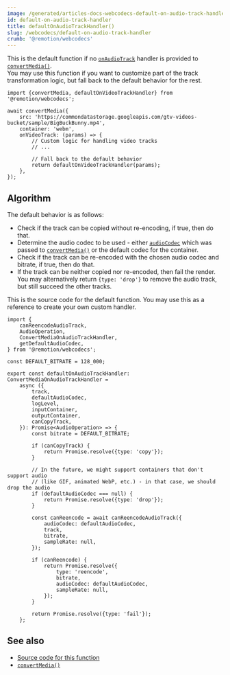 ```yaml
---
image: /generated/articles-docs-webcodecs-default-on-audio-track-handler.png
id: default-on-audio-track-handler
title: defaultOnAudioTrackHandler()
slug: /webcodecs/default-on-audio-track-handler
crumb: '@remotion/webcodecs'
---
```


This is the default function if no [`onAudioTrack`](/docs/webcodecs/convert-media#onaudiotrack) handler is provided to [`convertMedia()`](/docs/webcodecs/convert-media).  
You may use this function if you want to customize part of the track transformation logic, but fall back to the default behavior for the rest.

```tsx twoslash title="Falling back to the default behavior"
import {convertMedia, defaultOnVideoTrackHandler} from '@remotion/webcodecs';

await convertMedia({
	src: 'https://commondatastorage.googleapis.com/gtv-videos-bucket/sample/BigBuckBunny.mp4',
	container: 'webm',
	onVideoTrack: (params) => {
		// Custom logic for handling video tracks
		// ...

		// Fall back to the default behavior
		return defaultOnVideoTrackHandler(params);
	},
});
```

## Algorithm

The default behavior is as follows:

- Check if the track can be copied without re-encoding, if true, then do that.
- Determine the audio codec to be used - either [`audioCodec`](/docs/webcodecs/convert-media#audiocodec) which was passed to [`convertMedia()`](/docs/webcodecs/convert-media) or the default codec for the container.
- Check if the track can be re-encoded with the chosen audio codec and bitrate, if true, then do that.
- If the track can be neither copied nor re-encoded, then fail the render.  
  You may alternatively return `{type: 'drop'}` to remove the audio track, but still succeed the other tracks.

This is the source code for the default function. You may use this as a reference to create your own custom handler.

```tsx twoslash title="Source code for defaultOnAudioTrackHandler"
import {
	canReencodeAudioTrack,
	AudioOperation,
	ConvertMediaOnAudioTrackHandler,
	getDefaultAudioCodec,
} from '@remotion/webcodecs';

const DEFAULT_BITRATE = 128_000;

export const defaultOnAudioTrackHandler: ConvertMediaOnAudioTrackHandler =
	async ({
		track,
		defaultAudioCodec,
		logLevel,
		inputContainer,
		outputContainer,
		canCopyTrack,
	}): Promise<AudioOperation> => {
		const bitrate = DEFAULT_BITRATE;

		if (canCopyTrack) {
			return Promise.resolve({type: 'copy'});
		}

		// In the future, we might support containers that don't support audio
		// (like GIF, animated WebP, etc.) - in that case, we should drop the audio
		if (defaultAudioCodec === null) {
			return Promise.resolve({type: 'drop'});
		}

		const canReencode = await canReencodeAudioTrack({
			audioCodec: defaultAudioCodec,
			track,
			bitrate,
			sampleRate: null,
		});

		if (canReencode) {
			return Promise.resolve({
				type: 'reencode',
				bitrate,
				audioCodec: defaultAudioCodec,
				sampleRate: null,
			});
		}

		return Promise.resolve({type: 'fail'});
	};
```

## See also

- [Source code for this function](https://github.com/remotion-dev/remotion/blob/main/packages/webcodecs/src/default-on-audio-track-handler.ts)
- [`convertMedia()`](/docs/webcodecs/convert-media)
